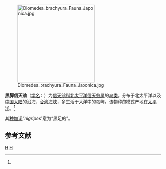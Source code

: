 {{speciesbox
| status = NT
| status_system = IUCN3.1
| status_ref = <ref name=IUCN2012>{{IUCN|id=22698350 |title=Phoebastria nigripes | assessors=[[BirdLife_International|BirdLife International]] |version=2014.2 |year=2014 |accessdate=11 November 2014}}</ref>
| image = Black footed albatross1.jpg
| taxon = Phoebastria nigripes
| authority = [[約翰·詹姆斯·奧杜邦|Audubon]], 1839<ref name='id1308'>{{cite web| url =http://www.bioinfo.cn/db05/BjdwSpecies.php?action=view&id=1308| title =黑脚信天翁| work =《中国动物物种编目数据库》| publisher =中国科学院微生物研究所| author =中国科学院动物研究所| accessdate =2009-04-04| deadurl =yes| archiveurl =https://web.archive.org/web/20160305073023/http://www.bioinfo.cn/db05/BjdwSpecies.php?action=view&id=1308| archivedate =2016-03-05}}</ref>
| synonyms = 
''Diomedea nigripes''
}}
[[File:Diomedea_brachyura_Fauna_Japonica.jpg|250px]]

'''黑脚信天翁'''（[[学名|学名]]：{{lang|la|''Phoebastria nigripes''}}）为[[信天翁科|信天翁科]][[北太平洋信天翁属|北太平洋信天翁属]]的[[鸟类|鸟类]]。分布于北太平洋以及[[中国大陆|中国大陆]]的沿海、[[台湾海峡|台湾海峡]]，多生活于大洋中的岛屿。该物种的模式产地在[[太平洋|太平洋]]。<ref name='id1308'/>

其[[种加词|种加词]]“''nigripes''”意为“黑足的”。

== 参考文献 ==
{{reflist}}
{{Taxonbar|from=Q600319}}

[[Category:北太平洋信天翁属|H]]
[[Category:1839年描述的鸟类|H]]


{{鸟类小作品}}